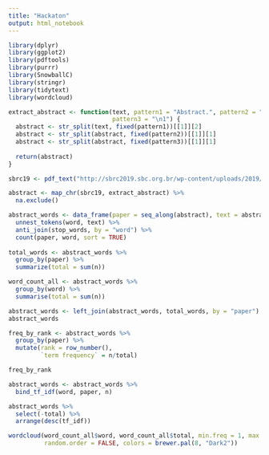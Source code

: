 ```yaml
---
title: "Hackaton"
output: html_notebook
---
```


```r
library(dplyr)
library(ggplot2)
library(pdftools)
library(purrr)
library(SnowballC)
library(stringr)
library(tidytext)
library(wordcloud)

extract_abstract <- function(text, pattern1 = "Abstract.", pattern2 = "Resumo.",
                             pattern3 = "\n1") {
  abstract <- str_split(text, fixed(pattern1))[[1]][2]
  abstract <- str_split(abstract, fixed(pattern2))[[1]][1]
  abstract <- str_split(abstract, fixed(pattern3))[[1]][1]
  
  return(abstract)
}
```

```r
sbrc19 <- pdf_text("http://sbrc2019.sbc.org.br/wp-content/uploads/2019/05/sbrc2019.pdf")

abstract <- map_chr(sbrc19, extract_abstract) %>%
  na.exclude()

abstract_words <- data_frame(paper = seq_along(abstract), text = abstract) %>%
  unnest_tokens(word, text) %>%
  anti_join(stop_words, by = "word") %>%
  count(paper, word, sort = TRUE)
  
total_words <- abstract_words %>% 
  group_by(paper) %>% 
  summarize(total = sum(n))

word_count_all <- abstract_words %>%
  group_by(word) %>%
  summarise(total = sum(n))

abstract_words <- left_join(abstract_words, total_words, by = "paper")
abstract_words
```

```r
freq_by_rank <- abstract_words %>% 
  group_by(paper) %>% 
  mutate(rank = row_number(), 
         `term frequency` = n/total)

freq_by_rank
```

```r
abstract_words <- abstract_words %>%
  bind_tf_idf(word, paper, n)

abstract_words %>%
  select(-total) %>%
  arrange(desc(tf_idf))
```

```r
wordcloud(word_count_all$word, word_count_all$total, min.freq = 1, max.words = 100,
          random.order = FALSE, colors = brewer.pal(8, "Dark2"))
```

